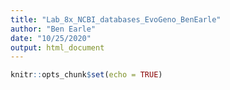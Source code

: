 ```yaml
---
title: "Lab_8x_NCBI_databases_EvoGeno_BenEarle"
author: "Ben Earle"
date: "10/25/2020"
output: html_document
---
```


```r
knitr::opts_chunk$set(echo = TRUE)
```

